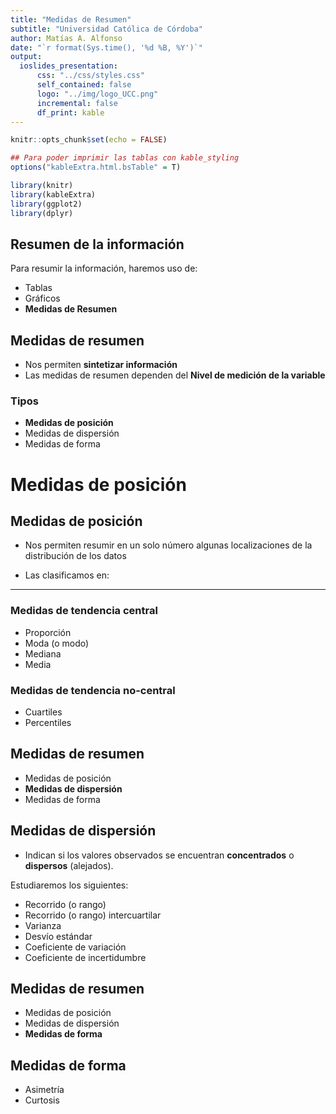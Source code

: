 ```yaml
---
title: "Medidas de Resumen"
subtitle: "Universidad Católica de Córdoba"
author: Matías A. Alfonso
date: "`r format(Sys.time(), '%d %B, %Y')`"
output:
  ioslides_presentation:
      css: "../css/styles.css"
      self_contained: false
      logo: "../img/logo_UCC.png"
      incremental: false
      df_print: kable
---
```


```r
knitr::opts_chunk$set(echo = FALSE)

## Para poder imprimir las tablas con kable_styling
options("kableExtra.html.bsTable" = T)

library(knitr)
library(kableExtra)
library(ggplot2)
library(dplyr)
```

## Resumen de la información{.build}

Para resumir la información, haremos uso de:

* Tablas
* Gráficos
* **Medidas de Resumen**  

## Medidas de resumen{.build}

* Nos permiten **sintetizar información**
* Las medidas de resumen dependen del **Nivel de medición de la variable**

### Tipos
* **Medidas de posición**
* Medidas de dispersión
* Medidas de forma

# Medidas de posición

## Medidas de posición{.build}

* Nos permiten resumir en un solo número algunas localizaciones de la distribución de los datos

* Las clasificamos en:

---

### Medidas de tendencia central
* Proporción
* Moda (o modo)
* Mediana
* Media

    
### Medidas de tendencia no-central
* Cuartiles
* Percentiles


## Medidas de resumen  

* Medidas de posición
* **Medidas de dispersión**
* Medidas de forma

## Medidas de dispersión

* Indican si los valores observados se encuentran **concentrados** o **dispersos** (alejados).

Estudiaremos los siguientes:

* Recorrido (o rango)
* Recorrido (o rango) intercuartilar
* Varianza
* Desvío estándar
* Coeficiente de variación
* Coeficiente de incertidumbre

## Medidas de resumen  

* Medidas de posición
* Medidas de dispersión
* **Medidas de forma**

## Medidas de forma

* Asimetría
* Curtosis